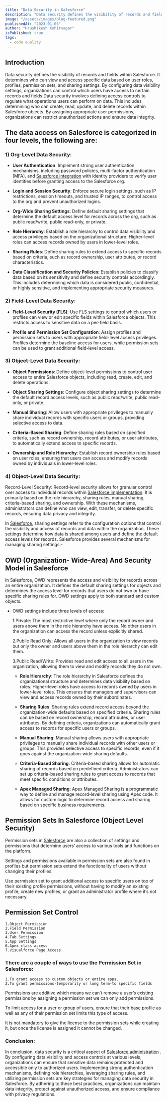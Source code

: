```yaml
---
title: "Data Security in Salesforce"
description: "Data security defines the visibility of records and fields within Salesforce. It determines who can view and access specific data based on user roles, profiles, permission sets, and sharing settings. By configuring data visibility settings, organizations can control which users have access to certain records and fields.Data security involves defining access controls to regulate what operations users can perform on data"
image: "/assets/images/blog-featured.png"
publishedAt: "2023-01-05"
author: "Hrushikesh Kshirsagar"
isPublished: true
tags:
  - code quality
---
```


## Introduction

Data security defines the visibility of records and fields within Salesforce. It determines who can view and access specific data based on user roles, profiles, permission sets, and sharing settings. By configuring data visibility settings, organizations can control which users have access to certain records and fields.Data security involves defining access controls to regulate what operations users can perform on data. This includes determining who can create, read, update, and delete records within Salesforce objects. By assigning appropriate user permissions, organizations can restrict unauthorized actions and ensure data integrity.

## The data access on Salesforce is categorized in four levels, the following are:

### 1) Org-Level Data Security:

- **User Authentication**: Implement strong user authentication mechanisms, including password policies, multi-factor authentication (MFA), and [Salesforce integration](https://www.cloudprism.in) with identity providers to verify user identities before granting access to the Salesforce org.

- **Login and Session Security**: Enforce secure login settings, such as IP restrictions, session timeouts, and trusted IP ranges, to control access to the org and prevent unauthorized logins.

- **Org-Wide Sharing Settings**: Define default sharing settings that determine the default access level for records across the org, such as public read/write, public read-only, or private.

- **Role Hierarchy**: Establish a role hierarchy to control data visibility and access privileges based on the organizational structure. Higher-level roles can access records owned by users in lower-level roles.

- **Sharing Rules**: Define sharing rules to extend access to specific records based on criteria, such as record ownership, user attributes, or record characteristics.

- **Data Classification and Security Policies**: Establish policies to classify data based on its sensitivity and define security controls accordingly. This includes determining which data is considered public, confidential, or highly sensitive, and implementing appropriate security measures.

### 2) Field-Level Data Security:

- **Field-Level Security (FLS)**: Use FLS settings to control which users or profiles can view or edit specific fields within Salesforce objects. This restricts access to sensitive data on a per-field basis.

- **Profile and Permission Set Configuration**: Assign profiles and permission sets to users with appropriate field-level access privileges. Profiles determine the baseline access for users, while permission sets can be used to grant additional field-level access.

### 3) Object-Level Data Security:

- **Object Permissions**: Define object-level permissions to control user access to entire Salesforce objects, including read, create, edit, and delete operations.

- **Object Sharing Settings**: Configure object sharing settings to determine the default record access levels, such as public read/write, public read-only, or private.

- **Manual Sharing**: Allow users with appropriate privileges to manually share individual records with specific users or groups, providing selective access to data.

- **Criteria-Based Sharing**: Define sharing rules based on specified criteria, such as record ownership, record attributes, or user attributes, to automatically extend access to specific records.

- **Ownership and Role Hierarchy**: Establish record ownership rules based on user roles, ensuring that users can access and modify records owned by individuals in lower-level roles.

### 4) Object-Level Data Security:

Record-Level Security: Record-level security allows for granular control over access to individual records within [Salesforce implementation](https://www.cloudprism.in). It is primarily based on the role hierarchy, sharing rules, manual sharing, criteria-based sharing, and ownership. With these mechanisms, administrators can define who can view, edit, transfer, or delete specific records, ensuring data privacy and integrity.

In [Salesforce](https://www.salesforce.com.in), sharing settings refer to the configuration options that control the visibility and access of records and data within the organization. These settings determine how data is shared among users and define the default access levels for records. Salesforce provides several mechanisms for managing sharing settings:-

## OWD (Organization- Wide-Area) And Security Model in Salesforce

In Salesforce, OWD represents the access and visibility for records across an entire organization.
It defines the default sharing settings for objects and determines the access level for records that users do not own or have specific sharing rules for. OWD settings apply to both standard and custom objects.

- OWD settings include three levels of access:

  1.Private: The most restrictive level where only the record owner and users above them in the role hierarchy have access. No other users in the organization can access the record unless explicitly shared.

  2.Public Read Only: Allows all users in the organization to view records but only the owner and users above them in the role hierarchy can edit them.

  3.Public Read/Write: Provides read and edit access to all users in the organization, allowing them to view and modify records they do not own.

  - **Role Hierarchy**: The role hierarchy in Salesforce defines the organizational structure and determines data visibility based on roles. Higher-level roles have access to records owned by users in lower-level roles. This ensures that managers and supervisors can view and access records owned by their subordinates.

  - **Sharing Rules**: Sharing rules extend record access beyond the organization-wide defaults based on specified criteria. Sharing rules can be based on record ownership, record attributes, or user attributes. By defining criteria, organizations can automatically grant access to records for specific users or groups.

  - **Manual Sharing**: Manual sharing allows users with appropriate privileges to manually share individual records with other users or groups. This provides selective access to specific records, even if it goes against the organization-wide sharing defaults.

  - **Criteria-Based Sharing**: Criteria-based sharing allows for automatic sharing of records based on predefined criteria. Administrators can set up criteria-based sharing rules to grant access to records that meet specific conditions or attributes.

  - **Apex Managed Sharing**: Apex Managed Sharing is a programmatic way to define and manage record-level sharing using Apex code. It allows for custom logic to determine record access and sharing based on specific business requirements.

## Permission Sets In Salesforce (Object Level Security)

Permission sets in [Salesforce](https://www.salesforce.com.in) are also a collection of settings and permissions that determine users’ access to various tools and functions on the platform.

Settings and permissions available in permission sets are also found in profiles but permission sets extend the functionality of users without changing their profiles.

Use permission set to grant additional access to specific users on top of their existing profile permissions, without having to modify an existing profile, create new profiles, or grant an administrator profile where it’s not necessary.

## Permission Set Control

    1.Object Permission
    2.Field Permission
    3.User Permission
    4.Tab Settings
    5.App Settings
    6.Apex class access
    7.Visualforce Page Access

### There are a couple of ways to use the Permission Set in Salesforce:

    1.To grant access to custom objects or entire apps.
    2.To grant permissions-temporarily or long term-to specific fields

Permissions are additive which means we can’t remove a user’s existing permissions by assigning a permission set we can only add permissions.

To limit access for a user or group of users, ensure that their base profile as well as any of their permission set limits this type of access.

It is not mandatory to give the license to the permission sets while creating it, but once the license is assigned it cannot be changed.

### Conclusion:

In conclusion, data security is a critical aspect of [Salesforce administration](https://www.cloudprism.in) . By configuring data visibility and access controls at various levels, organizations can ensure that sensitive data remains protected and accessible only to authorized users. Implementing strong authentication mechanisms, defining role hierarchies, leveraging sharing rules, and utilizing permission sets are key strategies for managing data security in Salesforce. By adhering to these best practices, organizations can maintain data integrity, protect against unauthorized access, and ensure compliance with privacy regulations.
